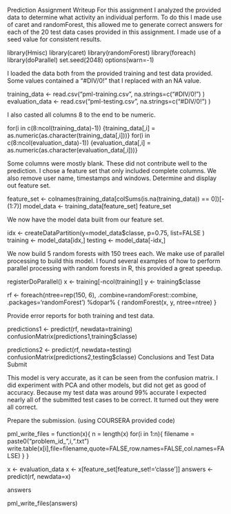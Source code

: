 Prediction Assignment Writeup
For this assignment I analyzed the provided data to determine what activity an individual perform. To do this I made use of caret and randomForest, this allowed me to generate correct answers for each of the 20 test data cases provided in this assignment. I made use of a seed value for consistent results.

library(Hmisc)
library(caret)
library(randomForest)
library(foreach)
library(doParallel)
set.seed(2048)
options(warn=-1)


I loaded the data both from the provided training and test data provided. Some values contained a "#DIV/0!" that I replaced with an NA value.

training_data <- read.csv("pml-training.csv", na.strings=c("#DIV/0!") )
evaluation_data <- read.csv("pml-testing.csv", na.strings=c("#DIV/0!") )

I also casted all columns 8 to the end to be numeric.

for(i in c(8:ncol(training_data)-1)) {training_data[,i] = as.numeric(as.character(training_data[,i]))}
for(i in c(8:ncol(evaluation_data)-1)) {evaluation_data[,i] = as.numeric(as.character(evaluation_data[,i]))}

Some columns were mostly blank. These did not contribute well to the prediction. I chose a feature set that only included complete columns. We also remove user name, timestamps and windows.
Determine and display out feature set.

feature_set <- colnames(training_data[colSums(is.na(training_data)) == 0])[-(1:7)]
model_data <- training_data[feature_set]
feature_set

We now have the model data built from our feature set.

idx <- createDataPartition(y=model_data$classe, p=0.75, list=FALSE )
training <- model_data[idx,]
testing <- model_data[-idx,]


We now build 5 random forests with 150 trees each. We make use of parallel processing to build this model. I found several examples of how to perform parallel processing with random forests in R, this provided a great speedup.

registerDoParallel()
x <- training[-ncol(training)]
y <- training$classe

rf <- foreach(ntree=rep(150, 6), .combine=randomForest::combine, .packages='randomForest') %dopar% {
randomForest(x, y, ntree=ntree) 
}


Provide error reports for both training and test data.

predictions1 <- predict(rf, newdata=training)
confusionMatrix(predictions1,training$classe)

predictions2 <- predict(rf, newdata=testing)
confusionMatrix(predictions2,testing$classe)
Conclusions and Test Data Submit

This model is very accurate, as it can be seen from the confusion matrix. I did experiment with PCA and other models, but did not get as good of accuracy. Because my test data was around 99% accurate I expected nearly all of the submitted test cases to be correct. It turned out they were all correct.

Prepare the submission. (using COURSERA provided code)

pml_write_files = function(x){
  n = length(x)
  for(i in 1:n){
    filename = paste0("problem_id_",i,".txt")
    write.table(x[i],file=filename,quote=FALSE,row.names=FALSE,col.names=FALSE)
  }
}


x <- evaluation_data
x <- x[feature_set[feature_set!='classe']]
answers <- predict(rf, newdata=x)

answers

pml_write_files(answers)
